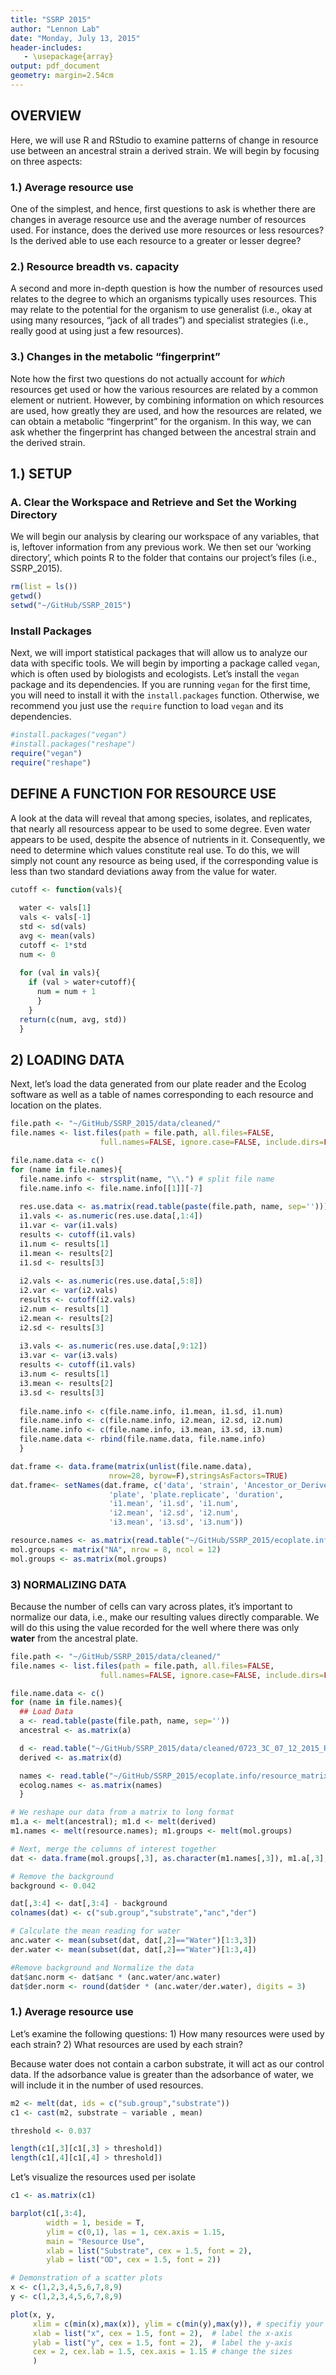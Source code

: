 ```yaml
---
title: "SSRP 2015"
author: "Lennon Lab"
date: "Monday, July 13, 2015"
header-includes:
   - \usepackage{array}
output: pdf_document
geometry: margin=2.54cm
---
```



## OVERVIEW
Here, we will use R and RStudio to examine patterns of change in resource use between an ancestral strain a derived strain. We will begin by focusing on three aspects:

### 1.) Average resource use 
One of the simplest, and hence, first questions to ask is whether there are changes in average resource use and the average number of resources used. For instance, does the derived use more resources or less resources? Is the derived able to use each resource to a greater or lesser degree?

### 2.) Resource breadth vs. capacity
A second and more in-depth question is how the number of resources used relates to the degree to which an organisms typically uses resources. This may relate to the potential for the organism to use generalist (i.e., okay at using many resources, "jack of all trades") and specialist strategies (i.e., really good at using just a few resources).

### 3.) Changes in the metabolic "fingerprint"
Note how the first two questions do not actually account for *which* resources get used or how the various resources are related by a common element or nutrient. However, by combining information on which resources are used, how greatly they are used, and how the resources are related, we can obtain a metabolic "fingerprint" for the organism. In this way, we can ask whether the fingerprint has changed between the ancestral strain and the derived strain.


## 1.) SETUP
### A. Clear the Workspace and Retrieve and Set the Working Directory
We will begin our analysis by clearing our workspace of any variables, that is, leftover information from any previous work. 
We then set our 'working directory', which points R to the folder that contains our project's files (i.e., SSRP_2015).

```r
rm(list = ls()) 
getwd() 
setwd("~/GitHub/SSRP_2015") 
```

### Install Packages
Next, we will import statistical packages that will allow us to analyze our data with specific tools.
We will begin by importing a package called `vegan`, which is often used by biologists and ecologists.
Let's install the `vegan` package and its dependencies. 
If you are running `vegan` for the first time, you will need to install it with the `install.packages` function. 
Otherwise, we recommend you just use the `require` function to load `vegan` and its dependencies.

```r
#install.packages("vegan") 
#install.packages("reshape") 
require("vegan")
require("reshape")
```


## DEFINE A FUNCTION FOR RESOURCE USE
A look at the data will reveal that among species, isolates, and replicates, that nearly all resourcess appear to be used to some degree.
Even water appears to be used, despite the absence of nutrients in it.
Consequently, we need to determine which values constitute real use.
To do this, we will simply not count any resource as being used, if the corresponding value is less than two standard deviations away from the value for water.

```r
cutoff <- function(vals){
  
  water <- vals[1]
  vals <- vals[-1]
  std <- sd(vals)
  avg <- mean(vals)
  cutoff <- 1*std
  num <- 0
  
  for (val in vals){
    if (val > water+cutoff){
      num = num + 1      
      } 
    } 
  return(c(num, avg, std))
  }
```


## 2) LOADING DATA
Next, let's load the data generated from our plate reader and the Ecolog software as well as a table of names corresponding to each resource and location on the plates.

```r
file.path <- "~/GitHub/SSRP_2015/data/cleaned/"
file.names <- list.files(path = file.path, all.files=FALSE, 
                    full.names=FALSE, ignore.case=FALSE, include.dirs=FALSE)

file.name.data <- c()
for (name in file.names){
  file.name.info <- strsplit(name, "\\.") # split file name 
  file.name.info <- file.name.info[[1]][-7]
  
  res.use.data <- as.matrix(read.table(paste(file.path, name, sep='')))
  i1.vals <- as.numeric(res.use.data[,1:4])
  i1.var <- var(i1.vals)
  results <- cutoff(i1.vals)
  i1.num <- results[1] 
  i1.mean <- results[2]  
  i1.sd <- results[3] 
  
  i2.vals <- as.numeric(res.use.data[,5:8])
  i2.var <- var(i2.vals)
  results <- cutoff(i2.vals)
  i2.num <- results[1] 
  i2.mean <- results[2]  
  i2.sd <- results[3] 
  
  i3.vals <- as.numeric(res.use.data[,9:12])
  i3.var <- var(i3.vals)
  results <- cutoff(i1.vals)
  i3.num <- results[1] 
  i3.mean <- results[2]  
  i3.sd <- results[3] 
  
  file.name.info <- c(file.name.info, i1.mean, i1.sd, i1.num)
  file.name.info <- c(file.name.info, i2.mean, i2.sd, i2.num)
  file.name.info <- c(file.name.info, i3.mean, i3.sd, i3.num)
  file.name.data <- rbind(file.name.data, file.name.info)
  }

dat.frame <- data.frame(matrix(unlist(file.name.data),
                      nrow=28, byrow=F),stringsAsFactors=TRUE)
dat.frame<- setNames(dat.frame, c('data', 'strain', 'Ancestor_or_Derived',
                      'plate', 'plate.replicate', 'duration',
                      'i1.mean', 'i1.sd', 'i1.num',
                      'i2.mean', 'i2.sd', 'i2.num',
                      'i3.mean', 'i3.sd', 'i3.num'))

resource.names <- as.matrix(read.table("~/GitHub/SSRP_2015/ecoplate.info/resource_matrix.txt"))
mol.groups <- matrix("NA", nrow = 8, ncol = 12)
mol.groups <- as.matrix(mol.groups)
```


### 3) NORMALIZING DATA
Because the number of cells can vary across plates, it's important to normalize our data, i.e., make our resulting values directly comparable. We will do this using the value recorded for the well where there was only **water** from the ancestral plate.

```r
file.path <- "~/GitHub/SSRP_2015/data/cleaned/"
file.names <- list.files(path = file.path, all.files=FALSE, 
                    full.names=FALSE, ignore.case=FALSE, include.dirs=FALSE)

file.name.data <- c() 
for (name in file.names){
  ## Load Data
  a <- read.table(paste(file.path, name, sep=''))
  ancestral <- as.matrix(a)

  d <- read.table("~/GitHub/SSRP_2015/data/cleaned/0723_3C_07_12_2015_RNF_parsed.txt")
  derived <- as.matrix(d)

  names <- read.table("~/GitHub/SSRP_2015/ecoplate.info/resource_matrix.txt")
  ecolog.names <- as.matrix(names)
  }

# We reshape our data from a matrix to long format
m1.a <- melt(ancestral); m1.d <- melt(derived)
m1.names <- melt(resource.names); m1.groups <- melt(mol.groups)

# Next, merge the columns of interest together
dat <- data.frame(mol.groups[,3], as.character(m1.names[,3]), m1.a[,3], m1.d[,3])

# Remove the background
background <- 0.042

dat[,3:4] <- dat[,3:4] - background
colnames(dat) <- c("sub.group","substrate","anc","der")

# Calculate the mean reading for water
anc.water <- mean(subset(dat, dat[,2]=="Water")[1:3,3])
der.water <- mean(subset(dat, dat[,2]=="Water")[1:3,4])

#Remove background and Normalize the data
dat$anc.norm <- dat$anc * (anc.water/anc.water) 
dat$der.norm <- round(dat$der * (anc.water/der.water), digits = 3) 
```


### 1.) Average resource use
Let's examine the following questions:
1) How many resources were used by each strain?
2) What resources are used by each strain?

Because water does not contain a carbon substrate, it will act as our control data. If the adsorbance value is greater than the adsorbance of water, we will include it in the number of used resources.

```r
m2 <- melt(dat, ids = c("sub.group","substrate"))
c1 <- cast(m2, substrate ~ variable , mean)

threshold <- 0.037

length(c1[,3][c1[,3] > threshold])
length(c1[,4][c1[,4] > threshold])
```

Let's visualize the resources used per isolate
```r
c1 <- as.matrix(c1)

barplot(c1[,3:4],
        width = 1, beside = T,
        ylim = c(0,1), las = 1, cex.axis = 1.15,
        main = "Resource Use",
        xlab = list("Substrate", cex = 1.5, font = 2),
        ylab = list("OD", cex = 1.5, font = 2))

```


```r
# Demonstration of a scatter plots 
x <- c(1,2,3,4,5,6,7,8,9)
y <- c(1,2,3,4,5,6,7,8,9)

plot(x, y, 
     xlim = c(min(x),max(x)), ylim = c(min(y),max(y)), # specifiy your plot range
     xlab = list("x", cex = 1.5, font = 2),  # label the x-axis
     ylab = list("y", cex = 1.5, font = 2),  # label the y-axis            
     cex = 2, cex.lab = 1.5, cex.axis = 1.15 # change the sizes
     )
```